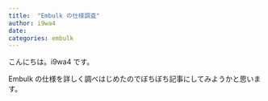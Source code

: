 ```yaml
---
title:  "Embulk の仕様調査"
author: i9wa4
date:
categories: embulk
---
```


こんにちは。i9wa4 です。

Embulk の仕様を詳しく調べはじめたのでぼちぼち記事にしてみようかと思います。
